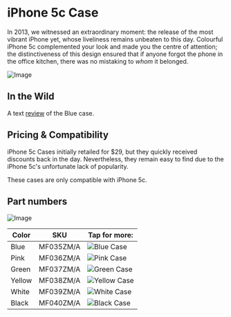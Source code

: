 
# iPhone 5c Case

In 2013, we witnessed an extraordinary moment: the release of the most vibrant iPhone yet, whose liveliness remains unbeaten to this day. Colourful iPhone 5c complemented your look and made you the centre of attention; the distinctiveness of this design ensured that if anyone forgot the phone in the office kitchen, there was no mistaking to _whom_ it belonged.

![Image](/assets/2013_5c.png)

## In the Wild

A text [review](https://www.imore.com/iphone-5c-case-review) of the Blue case.

## Pricing & Compatibility

iPhone 5c Cases initially retailed for $29, but they quickly received discounts back in the day. Nevertheless, they remain easy to find due to the iPhone 5c's unfortunate lack of popularity.

These cases are only compatible with iPhone 5c.

## Part numbers

![Image](/assets/2013_5c.jpg)

| Color | SKU | Tap for more: |
| --- | --- | --- |
| Blue | MF035<wbr/>ZM/A | <Link href="/ancient/iphone_5c/MF035"><img src="https://cloudfront.everycase.org/everypreview/MF035.webp" alt="Blue Case"/></Link> |
| Pink | MF036<wbr/>ZM/A | <Link href="/ancient/iphone_5c/MF036"><img src="https://cloudfront.everycase.org/everypreview/MF036.webp" alt="Pink Case"/></Link> |
| Green | MF037<wbr/>ZM/A | <Link href="/ancient/iphone_5c/MF037"><img src="https://cloudfront.everycase.org/everypreview/MF037.webp" alt="Green Case"/></Link> |
| Yellow | MF038<wbr/>ZM/A | <Link href="/ancient/iphone_5c/MF038"><img src="https://cloudfront.everycase.org/everypreview/MF038.webp" alt="Yellow Case"/></Link> |
| White | MF039<wbr/>ZM/A | <Link href="/ancient/iphone_5c/MF039"><img src="https://cloudfront.everycase.org/everypreview/MF039.webp" alt="White Case"/></Link> |
| Black | MF040<wbr/>ZM/A | <Link href="/ancient/iphone_5c/MF040"><img src="https://cloudfront.everycase.org/everypreview/MF040.webp" alt="Black Case"/></Link> |
